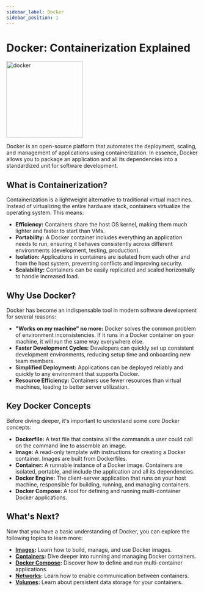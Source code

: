 ```yaml
---
sidebar_label: Docker
sidebar_position: 1
---
```


# Docker: Containerization Explained

<img
  src="https://e7.pngegg.com/pngimages/219/411/png-clipart-docker-logo-kubernetes-microservices-cloud-computing-dockers-logo-text-logo-thumbnail.png"
  alt="docker"
  width="200"
/>

Docker is an open-source platform that automates the deployment, scaling, and management of applications using containerization. In essence, Docker allows you to package an application and all its dependencies into a standardized unit for software development.

## What is Containerization?

Containerization is a lightweight alternative to traditional virtual machines. Instead of virtualizing the entire hardware stack, containers virtualize the operating system. This means:

-   **Efficiency:** Containers share the host OS kernel, making them much lighter and faster to start than VMs.
-   **Portability:** A Docker container includes everything an application needs to run, ensuring it behaves consistently across different environments (development, testing, production).
-   **Isolation:** Applications in containers are isolated from each other and from the host system, preventing conflicts and improving security.
-   **Scalability:** Containers can be easily replicated and scaled horizontally to handle increased load.

## Why Use Docker?

Docker has become an indispensable tool in modern software development for several reasons:

-   **"Works on my machine" no more:** Docker solves the common problem of environment inconsistencies. If it runs in a Docker container on your machine, it will run the same way everywhere else.
-   **Faster Development Cycles:** Developers can quickly set up consistent development environments, reducing setup time and onboarding new team members.
-   **Simplified Deployment:** Applications can be deployed reliably and quickly to any environment that supports Docker.
-   **Resource Efficiency:** Containers use fewer resources than virtual machines, leading to better server utilization.

## Key Docker Concepts

Before diving deeper, it's important to understand some core Docker concepts:

-   **Dockerfile:** A text file that contains all the commands a user could call on the command line to assemble an image.
-   **Image:** A read-only template with instructions for creating a Docker container. Images are built from Dockerfiles.
-   **Container:** A runnable instance of a Docker image. Containers are isolated, portable, and include the application and all its dependencies.
-   **Docker Engine:** The client-server application that runs on your host machine, responsible for building, running, and managing containers.
-   **Docker Compose:** A tool for defining and running multi-container Docker applications.

## What's Next?

Now that you have a basic understanding of Docker, you can explore the following topics to learn more:

-   **[Images](./images.mdx):** Learn how to build, manage, and use Docker images.
-   **[Containers](./containers.mdx):** Dive deeper into running and managing Docker containers.
-   **[Docker Compose](./docker_compose.mdx):** Discover how to define and run multi-container applications.
-   **[Networks](./networks.mdx):** Learn how to enable communication between containers.
-   **[Volumes](./volumes.mdx):** Learn about persistent data storage for your containers.
